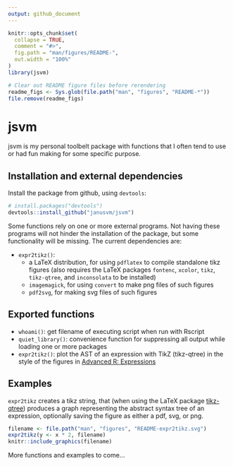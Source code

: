 ```yaml
---
output: github_document
---
```


<!-- README.md is generated from README.Rmd. Please edit that file -->


```r
knitr::opts_chunk$set(
  collapse = TRUE,
  comment = "#>",
  fig.path = "man/figures/README-",
  out.width = "100%"
)
library(jsvm)

# Clear out README figure files before rerendering
readme_figs <- Sys.glob(file.path("man", "figures", "README-*"))
file.remove(readme_figs)
```

# jsvm

jsvm is my personal toolbelt package with functions that I often tend to use or had fun making for some specific purpose.

## Installation and external dependencies

Install the package from github, using `devtools`:

```r
# install.packages("devtools")
devtools::install_github("janusvm/jsvm")
```

Some functions rely on one or more external programs.
Not having these programs will not hinder the installation of the package, but some functionality will be missing.
The current dependencies are:

- `expr2tikz()`:
    + a LaTeX distribution, for using `pdflatex` to compile standalone tikz figures
    (also requires the LaTeX packages `fontenc`, `xcolor`, `tikz`, `tikz-qtree`, and `inconsolata` to be installed)
    + `imagemagick`, for using `convert` to make png files of such figures
    + `pdf2svg`, for making svg files of such figures


## Exported functions

* `whoami()`: get filename of executing script when run with Rscript
* `quiet_library()`: convenience function for suppressing all output while loading one or more packages
* `expr2tikz()`: plot the AST of an expression with TikZ (tikz-qtree) in the style of the figures in [Advanced R: Expressions](https://adv-r.hadley.nz/expressions.html)

## Examples

`expr2tikz` creates a tikz string, that (when using the LaTeX package [tikz-qtree](https://ctan.org/pkg/tikz-qtree)) produces a graph representing the abstract syntax tree of an expression, optionally saving the figure as either a pdf, svg, or png.

```r
filename <- file.path("man", "figures", "README-expr2tikz.svg")
expr2tikz(y <- x * 2, filename)
knitr::include_graphics(filename)
```

More functions and examples to come...